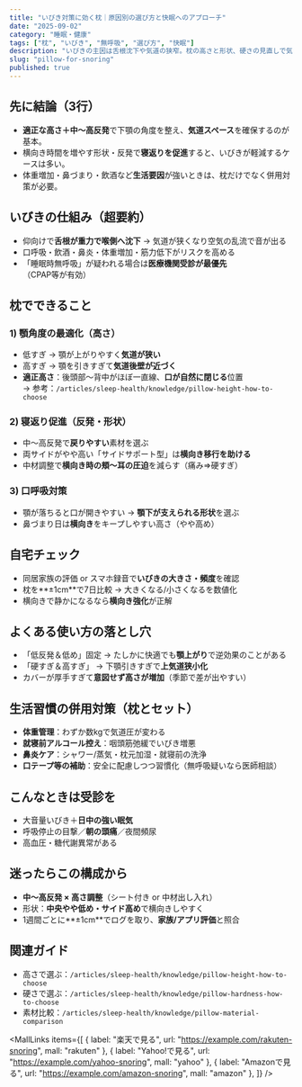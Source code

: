 ```yaml
---
title: "いびき対策に効く枕｜原因別の選び方と快眠へのアプローチ"
date: "2025-09-02"
category: "睡眠・健康"
tags: ["枕", "いびき", "無呼吸", "選び方", "快眠"]
description: "いびきの主因は舌根沈下や気道の狭窄。枕の高さと形状、硬さの見直しで気道確保と寝返り促進を狙う実践ガイド。"
slug: "pillow-for-snoring"
published: true
---
```



## 先に結論（3行）
- **適正な高さ＋中〜高反発**で下顎の角度を整え、**気道スペース**を確保するのが基本。
- 横向き時間を増やす形状・反発で**寝返りを促進**すると、いびきが軽減するケースは多い。
- 体重増加・鼻づまり・飲酒など**生活要因**が強いときは、枕だけでなく併用対策が必要。

## いびきの仕組み（超要約）
- 仰向けで**舌根が重力で喉側へ沈下** → 気道が狭くなり空気の乱流で音が出る  
- 口呼吸・飲酒・鼻炎・体重増加・筋力低下がリスクを高める  
- 「睡眠時無呼吸」が疑われる場合は**医療機関受診が最優先**（CPAP等が有効）

## 枕でできること
### 1) 顎角度の最適化（高さ）
- 低すぎ → 顎が上がりやすく**気道が狭い**  
- 高すぎ → 顎を引きすぎて**気道後壁が近づく**  
- **適正高さ**：後頭部〜背中がほぼ一直線、**口が自然に閉じる**位置  
  → 参考：`/articles/sleep-health/knowledge/pillow-height-how-to-choose`

### 2) 寝返り促進（反発・形状）
- 中〜高反発で**戻りやすい**素材を選ぶ  
- 両サイドがやや高い「サイドサポート型」は**横向き移行を助ける**  
- 中材調整で**横向き時の頬〜耳の圧迫**を減らす（痛み⇒硬すぎ）

### 3) 口呼吸対策
- 顎が落ちると口が開きやすい → **顎下が支えられる形状**を選ぶ  
- 鼻づまり日は**横向き**をキープしやすい高さ（やや高め）

## 自宅チェック
- 同居家族の評価 or スマホ録音で**いびきの大きさ・頻度**を確認  
- 枕を**±1cm**で7日比較 → 大きくなる/小さくなるを数値化  
- 横向きで静かになるなら**横向き強化**が正解

## よくある使い方の落とし穴
- 「低反発＆低め」固定 → たしかに快適でも**顎上がり**で逆効果のことがある  
- 「硬すぎ＆高すぎ」 → 下顎引きすぎで**上気道狭小化**  
- カバーが厚手すぎて**意図せず高さが増加**（季節で差が出やすい）

## 生活習慣の併用対策（枕とセット）
- **体重管理**：わずか数kgで気道圧が変わる  
- **就寝前アルコール控え**：咽頭筋弛緩でいびき増悪  
- **鼻炎ケア**：シャワー/蒸気・枕元加湿・就寝前の洗浄  
- **口テープ等の補助**：安全に配慮しつつ習慣化（無呼吸疑いなら医師相談）

## こんなときは受診を
- 大音量いびき＋**日中の強い眠気**  
- 呼吸停止の目撃／**朝の頭痛**／夜間頻尿  
- 高血圧・糖代謝異常がある

## 迷ったらこの構成から
- **中〜高反発 × 高さ調整**（シート付き or 中材出し入れ）  
- 形状：**中央やや低め・サイド高め**で横向きしやすく  
- 1週間ごとに**±1cm**でログを取り、**家族/アプリ評価**と照合

## 関連ガイド
- 高さで選ぶ：`/articles/sleep-health/knowledge/pillow-height-how-to-choose`  
- 硬さで選ぶ：`/articles/sleep-health/knowledge/pillow-hardness-how-to-choose`  
- 素材比較：`/articles/sleep-health/knowledge/pillow-material-comparison`

<CTA
  title="3分でわかる！あなたに合う枕診断（準備中）"
  description="症状（いびき・肩こり）や体格・寝姿勢から、適正高さと硬さを自動提案します。"
/>

<MallLinks
  items={[
    { label: "楽天で見る",   url: "https://example.com/rakuten-snoring", mall: "rakuten" },
    { label: "Yahoo!で見る", url: "https://example.com/yahoo-snoring",   mall: "yahoo" },
    { label: "Amazonで見る", url: "https://example.com/amazon-snoring",  mall: "amazon" },
  ]}
/>
